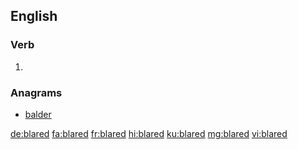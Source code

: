 ==English==

===Verb===
{{head|en|verb form}}

# {{en-past of|blare}}

===Anagrams===
* [[balder#English|balder]]

[[de:blared]]
[[fa:blared]]
[[fr:blared]]
[[hi:blared]]
[[ku:blared]]
[[mg:blared]]
[[vi:blared]]